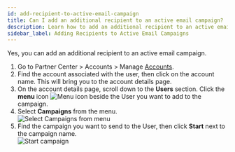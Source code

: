 ```yaml
---
id: add-recipient-to-active-email-campaign
title: Can I add an additional recipient to an active email campaign?
description: Learn how to add an additional recipient to an active email campaign in Vendasta's platform.
sidebar_label: Adding Recipients to Active Email Campaigns
---
```


Yes, you can add an additional recipient to an active email campaign.

1. Go to Partner Center > Accounts > Manage [Accounts](https://partners.vendasta.com/manage-accounts).
2. Find the account associated with the user, then click on the account name. This will bring you to the account details page.
3. On the account details page, scroll down to the **Users** section. Click the **menu** icon ![Menu icon](./img/marketing/marketing-campaigns/recipient-campaigns/menu-icon.jpg) beside the User you want to add to the campaign.
4. Select **Campaigns** from the menu.  
![Select Campaigns from menu](./img/marketing/marketing-campaigns/recipient-campaigns/select-campaigns.jpg)
5. Find the campaign you want to send to the User, then click **Start** next to the campaign name.  
![Start campaign](./img/marketing/marketing-campaigns/recipient-campaigns/start-campaign.jpg)